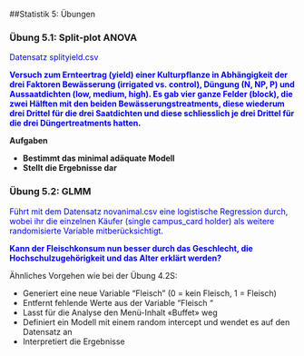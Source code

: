 ##Statistik 5: Übungen

### Übung 5.1: Split-plot ANOVA

<font color="blue">Datensatz splityield.csv</font>

<font color="blue">**Versuch zum Ernteertrag (yield) einer Kulturpflanze in Abhängigkeit der drei Faktoren Bewässerung (irrigated vs. control), Düngung (N, NP, P) und Aussaatdichten (low, medium, high). Es gab vier ganze Felder (block), die zwei Hälften mit den beiden Bewässerungstreatments, diese wiederum drei Drittel für die drei Saatdichten und diese schliesslich je drei Drittel für die drei Düngertreatments hatten.**</font>


**Aufgaben**

- **Bestimmt das minimal adäquate Modell**
- **Stellt die Ergebnisse dar**


### Übung 5.2: GLMM

<font color="blue">Führt mit dem Datensatz novanimal.csv eine logistische Regression durch, wobei ihr die einzelnen Käufer (single campus_card holder) als weitere randomisierte Variable mitberücksichtigt.</font>

<font color="blue">**Kann der Fleischkonsum nun besser durch das Geschlecht, die Hochschulzugehörigkeit und das Alter erklärt werden?**</font>

Ähnliches Vorgehen wie bei der Übung 4.2S:

-   Generiert eine neue Variable "Fleisch" (0 = kein Fleisch, 1 = Fleisch)
-   Entfernt fehlende Werte aus der Variable "Fleisch “
-   Lasst für die Analyse den Menü-Inhalt «Buffet» weg
-   Definiert ein Modell mit einem random intercept und wendet es auf den
    Datensatz an
-   Interpretiert die Ergebnisse